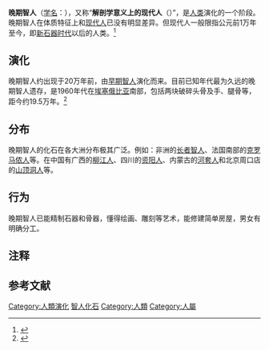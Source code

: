 {{Subspeciesbox 
| genus=Homo 
| species=sapiens
| species link=智人
| subspecies=sapiens
| authority =([[Linnaeus|Linnaeus]], 1758)
| image =
| image_width =
| image_caption = 
| fossil_range  = {{Fossil range|0.35|0}} <small>[[更新世|更新世]]中期–[[全新世|全新世]]</small>
| range_map     = Habitat-homo-sapiens.svg
| range_map_caption = 现代人的分布（红色及粉红色）
| status = LC
| status_system = IUCN3.1
| status_ref = <ref name=IUCN>{{Cite iucn|author=Global Mammal Assessment Team |title=Homo sapiens |volume=2008 |page=e.T136584A4313662 |date=2008 |doi=10.2305/IUCN.UK.2008.RLTS.T136584A4313662.en }}</ref>
|synonyms       =
{{collapsible list|bullets = true
 |title=<small>種異名</small>
 |''aethiopicus''<br /><small>Bory de St. Vincent, 1825</small>
 |''americanus''<br /><small>Bory de St. Vincent, 1825</small>
 |''arabicus''<br /><small>Bory de St. Vincent, 1825</small>
 |''aurignacensis''<br /><small>Klaatsch & Hauser, 1910</small>
 |''australasicus''<br /><small>Bory de St. Vincent, 1825</small>
 |''cafer''<br /><small>Bory de St. Vincent, 1825</small>
 |''capensis''<br /><small>Broom, 1917</small>
 |''columbicus''<br /><small>Bory de St. Vincent, 1825</small>
 |''cro-magnonensis''<br /><small>Gregory, 1921</small>
 |''drennani''<br /><small>Kleinschmidt, 1931</small>
 |''eurafricanus''<br /><small>(Sergi, 1911)</small>
 |''grimaldiensis''<br /><small>Gregory, 1921</small>
 |''grimaldii''<br /><small>Lapouge, 1906</small>
 |''hottentotus''<br /><small>Bory de St. Vincent, 1825</small>
 |''hyperboreus''<br /><small>Bory de St. Vincent, 1825</small>
 |''indicus''<br /><small>Bory de St. Vincent, 1825</small>
 |''japeticus''<br /><small>Bory de St. Vincent, 1825</small>
 |''melaninus''<br /><small>Bory de St. Vincent, 1825</small>
 |''monstrosus''<br /><small>Linnaeus, 1758</small>
 |''neptunianus''<br /><small>Bory de St. Vincent, 1825</small>
 |''palestinus''<br /><small>McCown & Keith, 1932</small>
 |''patagonus''<br /><small>Bory de St. Vincent, 1825</small>
 |''priscus''<br /><small>Lapouge, 1899</small>
 |''proto-aethiopicus''<br /><small>Giuffrida-Ruggeri, 1915</small>
 |''scythicus''<br /><small>Bory de St. Vincent, 1825</small>
 |''sinicus''<br /><small>Bory de St. Vincent, 1825</small>
 |''spelaeus''<br /><small>Lapouge, 1899</small>
 |''troglodytes''<br /><small>Linnaeus, 1758</small>
 |''wadjakensis''<br /><small>Dubois, 1921</small>
 }}
}}
'''晚期智人'''（[[学名|学名]]：''{{lang|la|Homo sapiens sapiens}}''{{efn|''Homo sapiens sapiens''不為學界多數一致認可。}}），又称“'''解剖学意义上的现代人'''（{{lang-en|Anatomically modern humans}}）”，是[[人类|人类]]演化的一个阶段。晚期智人在体质特征上和[[现代人|现代人]]已没有明显差异。但现代人一般限指公元前1万年至今，即[[新石器时代|新石器时代]]以后的人类。<ref>{{cite book|author1=黄勇|author2=张景丽|author3=崔今淑|title=解读自身的人体科学|date=2017|publisher=海乾坤文化公司|chapter=新人}}</ref>

==演化==
晚期智人约出现于20万年前，由[[早期智人|早期智人]]演化而来。目前已知年代最为久远的晚期智人遗存，是1960年代在[[埃塞俄比亚|埃塞俄比亚]]南部{{tsl|en|Omo remains|奥莫河谷发现的人類化石}}，包括两块破碎头骨及手、腿骨等，距今约19.5万年。<ref>{{cite web|url=http://www.scientificamerican.com/article.cfm?id=fossil-reanalysis-pushes|title=Fossil Reanalysis Pushes Back Origin of Homo sapiens|date=2005-02-17|work=[[科學人|科學人]]|access-date=2011-12-03|archive-date=2013-10-13|archive-url=https://web.archive.org/web/20131013072758/http://www.scientificamerican.com/article.cfm?id=fossil-reanalysis-pushes|dead-url=no}}</ref>

==分布==
晚期智人的化石在各大洲分布极其广泛。例如：非洲的[[长者智人|长者智人]]、法国南部的[[克罗马侬人|克罗马侬人]]等。在中国有广西的[[柳江人|柳江人]]、四川的[[资阳人|资阳人]]、内蒙古的[[河套人|河套人]]和北京周口店的[[山顶洞人|山顶洞人]]等。

==行为==
晚期智人已能精制石器和骨器，懂得绘画、雕刻等艺术，能修建简单房屋，男女有明确分工。
==注释==
{{notelist}}
==参考文献==
{{reflist}}

{{wikispecies|Homo_sapiens_sapiens}}
{{Hominidae nav}}
{{Human Evolution}}
{{Taxonbar}}	
{{Taxonbar|from=Q15978631}}
{{authority control}}

[[Category:人類演化|Category:人類演化]]
[[Category:智人化石|]]
[[Category:人類|Category:人類]]
[[Category:人屬|Category:人屬]]